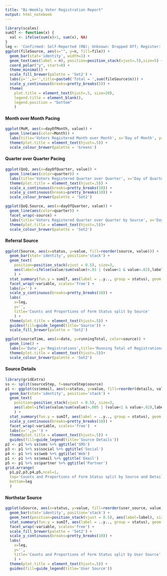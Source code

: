 ```yaml
---
title: "Bi-Weekly Voter Registration Report"
output: html_notebook
---
```


```r
library(scales)
sumIf <- function(x) {
  val <- ifelse(sum(x)>1, sum(x), NA)
}
leg <- 'Confirmed: Self-Reported (RB); Unknown: Dropped Off; Register: Voter Registration'
ggplot(fileSource, aes(x="", y=n, fill=file)) + 
  geom_bar(stat='identity', width=1) + 
  geom_text(aes(label = n), position=position_stack(vjust=.5),size=5) + 
  coord_polar("y", start=0) +
  theme_minimal() +
  scale_fill_brewer(palette = 'Set2') +
  labs(y='',x='',title=paste0('Total = ',sum(fileSource$n))) +
  scale_y_continuous(breaks=pretty_breaks(5)) +
  theme(
    plot.title = element_text(hjust=.5, size=20),
    legend.title = element_blank(),
    legend.position = "bottom"
    ) 
```

#### Month over Month Pacing

```r
ggplot(MoM, aes(x=dayOfMonth, value)) +
  geom_line(aes(color=Month)) + 
  labs(title='Voters Registered Month over Month', x='Day of Month', y='Voters Registered') +
  theme(plot.title = element_text(hjust=.5)) + 
  scale_colour_brewer(palette = 'Greens') 
```

#### Quarter over Quarter Pacing

```r
ggplot(QoQ, aes(x=dayOfQuarter, value)) +
  geom_line(aes(color=quarter)) + 
  labs(title='Voters Registered Quarter over Quarter', x='Day of Quarter', y='Voters Registered') +
  theme(plot.title = element_text(hjust=.5)) +
  scale_x_continuous(breaks=pretty_breaks(10)) + 
  scale_y_continuous(breaks=pretty_breaks(10)) +
  scale_colour_brewer(palette = 'Set2')
```

```r
ggplot(QoQ.Source, aes(x=dayOfQuarter, value)) +
  geom_line(aes(color=quarter)) + 
  facet_wrap(~source) +
  labs(title='Voters Registered Quarter over Quarter by Source', x='Day of Quarter', y='Voters Registered') +
  theme(plot.title = element_text(hjust=.5))+
  scale_colour_brewer(palette = 'Set2')
```

#### Referral Source
```r
ggplot(Source, aes(x=status, y=value, fill=reorder(source, value))) +
  geom_bar(stat='identity', position='stack') +
  geom_text(
    position=position_stack(vjust = 0.5), size=3, 
    aes(label=ifelse(value/sum(value)>.01 | (value<1 & value>.02),label,NA))
    ) +
  stat_summary(fun.y = sumIf, aes(label = ..y.., group = status), geom = "text", vjust=-.2) +
  facet_wrap(~variable, scales='free') +
  labs(y='') +
  scale_y_continuous(breaks=pretty_breaks(10)) +
  labs(
    x=leg,
    y='',
    title='Counts and Proportions of Form Status split by Source'
    ) +
  theme(plot.title = element_text(hjust=.5)) + 
  guides(fill=guide_legend(title='Source')) + 
  scale_fill_brewer(palette = 'Set2')
```
```r
ggplot(sourceTime, aes(x=date, y=runningTotal, color=source)) +
  geom_line() + 
  labs(x='Date',y='Registrations',title='Running Total of Registrations by Source') +
  theme(plot.title = element_text(hjust=.5))+
  scale_colour_brewer(palette = 'Set2')
```

#### Source Details

```r
library(gridExtra)
ss <- split(sourceStep, f=sourceStep$source)
p1 <- ggplot(ss$email, aes(x=status, y=value, fill=reorder(details, value))) +
  geom_bar(stat='identity', position='stack') +
  geom_text(
    position=position_stack(vjust = 0.5), size=3,
    aes(label=ifelse(value/sum(value)>.005 | (value<1 & value>.02),label,NA))
    ) +
  stat_summary(fun.y = sumIf, aes(label = ..y.., group = status), geom = "text", vjust=-.2) +
  scale_y_continuous(breaks=pretty_breaks(10)) +
  facet_wrap(~variable, scales='free')  + 
  labs(x='',y='') +
  theme(plot.title = element_text(hjust=.5)) + 
  guides(fill=guide_legend(title='Source Details'))
p2 <- p1 %+% ss$sms %+% ggtitle('SMS')
p3 <- p1 %+% ss$social %+% ggtitle('Social')
p4 <- p1 %+% ss$web %+% ggtitle('Web')
p1 <- p1 %+% ss$email %+% ggtitle('Email')
p5 <- p1 %+% ss$partner %+% ggtitle('Partner')
grid.arrange(
  p1,p2,p3,p4,p5,ncol=1,
  top='Counts and Proportions of Form Status split by Source and Details',
  bottom=leg
  )

```

#### Northstar Source

```r
ggplot(uSource, aes(x=status, y=value, fill=reorder(user_source, value))) +
  geom_bar(stat='identity', position='stack') +
  geom_text(position=position_stack(vjust = 0.5), aes(label=label), size=3) +
  stat_summary(fun.y = sumIf, aes(label = ..y.., group = status), geom = "text", vjust=-.2) +
  facet_wrap(~variable, scales='free') +
  scale_fill_brewer(palette = 'Set2') +
  scale_y_continuous(breaks=pretty_breaks(10)) + 
  labs(
    x=leg,
    y='',
    title='Counts and Proportions of Form Status split by User Source'
    ) +
  theme(plot.title = element_text(hjust=.5)) + 
  guides(fill=guide_legend(title='User Source'))
```

